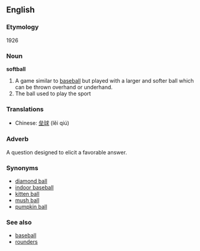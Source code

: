 ==English==

===Etymology===
1926

===Noun===
'''softball'''

#A game similar to [[baseball]] but played with a larger and softer ball which can be thrown overhand or underhand.
#The ball used to play the sport

===Translations===
*Chinese: [[垒球]] (lěi qiú)

===Adverb===

A question designed to elicit a favorable answer.

===Synonyms===
*[[diamond ball]]
*[[indoor baseball]]
*[[kitten ball]]
*[[mush ball]]
*[[pumpkin ball]]

===See also===
*[[baseball]]
*[[rounders]]